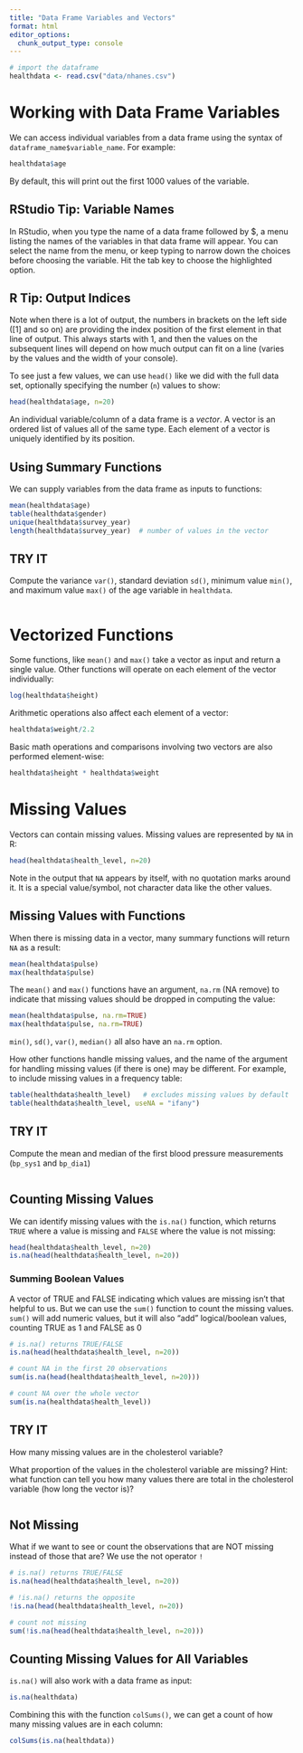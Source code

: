 ```yaml
---
title: "Data Frame Variables and Vectors"
format: html
editor_options: 
  chunk_output_type: console
---
```


```r
# import the dataframe
healthdata <- read.csv("data/nhanes.csv")
```

# Working with Data Frame Variables

We can access individual variables from a data frame using the syntax of `dataframe_name$variable_name`. For example:

```r
healthdata$age
```

By default, this will print out the first 1000 values of the variable.

::: callout-tip
## RStudio Tip: Variable Names

In RStudio, when you type the name of a data frame followed by \$, a menu listing the names of the variables in that data frame will appear. You can select the name from the menu, or keep typing to narrow down the choices before choosing the variable. Hit the tab key to choose the highlighted option.
:::

::: callout-tip
## R Tip: Output Indices

Note when there is a lot of output, the numbers in brackets on the left side (\[1\] and so on) are providing the index position of the first element in that line of output. This always starts with 1, and then the values on the subsequent lines will depend on how much output can fit on a line (varies by the values and the width of your console).
:::

To see just a few values, we can use `head()` like we did with the full data set, optionally specifying the number (`n`) values to show:

```r
head(healthdata$age, n=20)
```

An individual variable/column of a data frame is a *vector*. A vector is an ordered list of values all of the same type. Each element of a vector is uniquely identified by its position.

## Using Summary Functions

We can supply variables from the data frame as inputs to functions:

```r
mean(healthdata$age)
table(healthdata$gender)
unique(healthdata$survey_year)
length(healthdata$survey_year)  # number of values in the vector
```

## TRY IT

Compute the variance `var()`, standard deviation `sd()`, minimum value `min()`, and maximum value `max()` of the age variable in `healthdata`.

```r

```

# Vectorized Functions

Some functions, like `mean()` and `max()` take a vector as input and return a single value. Other functions will operate on each element of the vector individually:

```r
log(healthdata$height)
```

Arithmetic operations also affect each element of a vector:

```r
healthdata$weight/2.2
```

Basic math operations and comparisons involving two vectors are also performed element-wise:

```r
healthdata$height * healthdata$weight  
```

# Missing Values

Vectors can contain missing values. Missing values are represented by `NA` in R:

```r
head(healthdata$health_level, n=20)
```

Note in the output that `NA` appears by itself, with no quotation marks around it. It is a special value/symbol, not character data like the other values.

## Missing Values with Functions

When there is missing data in a vector, many summary functions will return `NA` as a result:

```r
mean(healthdata$pulse)
max(healthdata$pulse)
```

The `mean()` and `max()` functions have an argument, `na.rm` (NA remove) to indicate that missing values should be dropped in computing the value:

```r
mean(healthdata$pulse, na.rm=TRUE)
max(healthdata$pulse, na.rm=TRUE)
```

`min()`, `sd()`, `var()`, `median()` all also have an `na.rm` option.

How other functions handle missing values, and the name of the argument for handling missing values (if there is one) may be different. For example, to include missing values in a frequency table:

```r
table(healthdata$health_level)   # excludes missing values by default
table(healthdata$health_level, useNA = "ifany")
```

## TRY IT

Compute the mean and median of the first blood pressure measurements (`bp_sys1` and `bp_dia1`)

```r

```

## Counting Missing Values

We can identify missing values with the `is.na()` function, which returns `TRUE` where a value is missing and `FALSE` where the value is not missing:

```r
head(healthdata$health_level, n=20)
is.na(head(healthdata$health_level, n=20))
```

### Summing Boolean Values

A vector of TRUE and FALSE indicating which values are missing isn't that helpful to us. But we can use the `sum()` function to count the missing values. `sum()` will add numeric values, but it will also "add" logical/boolean values, counting TRUE as 1 and FALSE as 0

```r
# is.na() returns TRUE/FALSE
is.na(head(healthdata$health_level, n=20))

# count NA in the first 20 observations
sum(is.na(head(healthdata$health_level, n=20)))

# count NA over the whole vector
sum(is.na(healthdata$health_level))
```

## TRY IT

How many missing values are in the cholesterol variable?

What proportion of the values in the cholesterol variable are missing? Hint: what function can tell you how many values there are total in the cholesterol variable (how long the vector is)?

```r

```

## Not Missing

What if we want to see or count the observations that are NOT missing instead of those that are? We use the not operator `!`

```r
# is.na() returns TRUE/FALSE
is.na(head(healthdata$health_level, n=20))

# !is.na() returns the opposite
!is.na(head(healthdata$health_level, n=20))

# count not missing
sum(!is.na(head(healthdata$health_level, n=20)))
```

## Counting Missing Values for All Variables

`is.na()` will also work with a data frame as input:

```r
is.na(healthdata)
```

Combining this with the function `colSums()`, we can get a count of how many missing values are in each column:

```r
colSums(is.na(healthdata))
```
